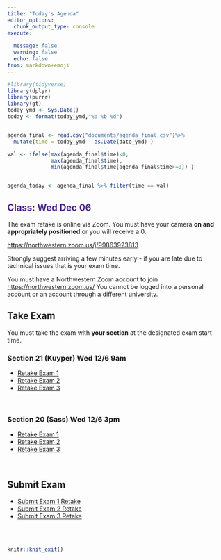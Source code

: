---
title: "Today's Agenda"
editor_options: 
  chunk_output_type: console
execute:
  
  message: false
  warning: false
  echo: false
from: markdown+emoji
---


```{r}
#library(tidyverse)
library(dplyr)
library(purrr)
library(gt)
today_ymd <- Sys.Date()
today <- format(today_ymd,"%a %b %d")


agenda_final <- read.csv("documents/agenda_final.csv")%>% 
  mutate(time = today_ymd - as.Date(date_ymd) )

val <- ifelse(max(agenda_final$time)<0,
              max(agenda_final$time),
              min(agenda_final$time[agenda_final$time>=0]) )


agenda_today <- agenda_final %>% filter(time == val)

```

## [Class: Wed Dec 06]{style="color: #4E2A84;"}

<!-- ```{r} -->
<!-- agenda_today %>%  -->
<!--   select(callout) %>%  -->
<!--   mutate(callout = ifelse(callout != "", map(paste0({fontawesome::fa('triangle-exclamation')}, callout), glue::glue), "NA")) %>%  -->
<!--   t() %>%  -->
<!--   as.data.frame() %>%  -->
<!--   filter(V1 != "NA") %>%  -->
<!--   gt() %>%  -->
<!--   fmt_markdown(columns = c(V1) )%>% -->
<!--   cols_align(align = "left") %>%  -->
<!--   tab_options(column_labels.hidden = TRUE, -->
<!--               table.align = "left", -->
<!--               table_body.border.top.color = "white", -->
<!--               table_body.border.bottom.color = "white", -->
<!--               table_body.hlines.color = "white", -->
<!--               table.width = pct(100)) -->
<!-- ``` -->


The exam retake is online via Zoom. You must have your camera **on and appropriately positioned** or you will receive a 0.

[https://northwestern.zoom.us/j/99863923813](https://northwestern.zoom.us/j/99863923813)

Strongly suggest arriving a few minutes early - if you are late due to technical issues that is your exam time.

You must have a Northwestern Zoom account to join [https://northwestern.zoom.us/](https://northwestern.zoom.us/)
You cannot be logged into a personal account or an account through a different university.


## Take Exam

You must take the exam with **your section** at the designated exam start time.

### Section 21 (Kuyper) Wed 12/6 9am

- [Retake Exam 1](https://posit.cloud/spaces/321338/content/7199546)
- [Retake Exam 2](https://posit.cloud/spaces/321338/content/7199507)
- [Retake Exam 3](https://posit.cloud/spaces/321338/content/7199524)

<br>

### Section 20 (Sass) Wed 12/6 3pm

- [Retake Exam 1](https://posit.cloud/spaces/321338/content/7199541)
- [Retake Exam 2](https://posit.cloud/spaces/321338/content/7199520)
- [Retake Exam 3](https://posit.cloud/spaces/321338/content/7199532)

<br>

## Submit Exam

- [Submit Exam 1 Retake](https://canvas.northwestern.edu/courses/201484/assignments/1284081?module_item_id=2781435)
- [Submit Exam 2 Retake](https://canvas.northwestern.edu/courses/201484/assignments/1284083?module_item_id=2781436)
- [Submit Exam 3 Retake](https://canvas.northwestern.edu/courses/201484/assignments/1284085?module_item_id=2781437)

<br><br>

```{r echo = FALSE}
knitr::knit_exit()
```

